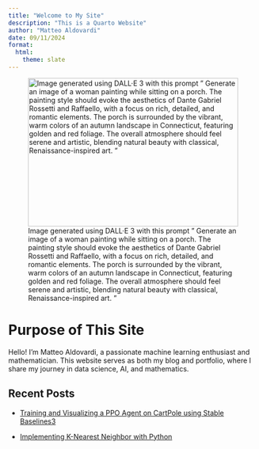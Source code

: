 ```yaml
---
title: "Welcome to My Site"
description: "This is a Quarto Website"
author: "Matteo Aldovardi"
date: 09/11/2024
format:
  html:
    theme: slate
---
```


::: {#headbar layout-ncol=1}
![Image generated using DALL·E 3 with this prompt " Generate an image of a woman painting while sitting on a porch. The painting style should evoke the aesthetics of Dante Gabriel Rossetti and Raffaello, with a focus on rich, detailed, and romantic elements. The porch is surrounded by the vibrant, warm colors of an autumn landscape in Connecticut, featuring golden and red foliage. The overall atmosphere should feel serene and artistic, blending natural beauty with classical, Renaissance-inspired art. "](images/banner.jpeg){width=100% height=300px}
:::

# Purpose of This Site

Hello! I’m Matteo Aldovardi, a passionate machine learning enthusiast and mathematician. This website serves as both my blog and portfolio, where I share my journey in data science, AI, and mathematics.

## Recent Posts
  - [Training and Visualizing a PPO Agent on CartPole using Stable Baselines3](blog/post_18-09-24.qmd)

  - [Implementing K-Nearest Neighbor with Python](blog/post_11-09-24.qmd)